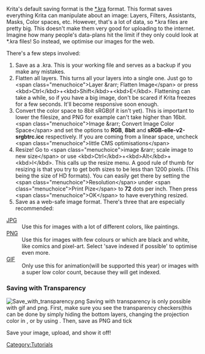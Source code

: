 Krita's default saving format is the [[Special:MyLanguage/*.kra|*.kra]] format. This format saves everything Krita can manipulate about an image: Layers, Filters, Assistants, Masks, Color spaces, etc. However, that's a lot of data, so *.kra files are pretty big. This doesn't make them very good for uploading to the internet. Imagine how many people's data-plans hit the limit if they only could look at *.kra files! So instead, we optimise our images for the web.

There's a few steps involved:

# Save as a .kra. This is your working file and serves as a backup if you make any mistakes.
# Flatten all layers. This turns all your layers into a single one. Just go to &lt;span class="menuchoice">Layer &amp;rarr; Flatten Image&lt;/span> or press &lt;kbd>Ctrl&lt;/kbd>+&lt;kbd>Shift&lt;/kbd>+&lt;kbd>E&lt;/kbd>. Flattening can take a while, so if you have a big image, don't be scared if Krita freezes for a few seconds. It'll become responsive soon enough.
# Convert the color space to 8bit sRGB(if it isn't yet). This is important to lower the filesize, and PNG for example can't take higher than 16bit. &lt;span class="menuchoice">Image &amp;rarr; Convert Image Color Space&lt;/span> and set the options to '''RGB''', '''8bit''' and '''sRGB-elle-v2-srgbtrc.icc''' respectively. If you are coming from a linear space, uncheck &lt;span class="menuchoice">little CMS optimisations&lt;/span>
# Resize! Go to &lt;span class="menuchoice">image &amp;rarr; scale image to new size&lt;/span> or use &lt;kbd>Ctrl&lt;/kbd>+&lt;kbd>Alt&lt;/kbd>+&lt;kbd>I&lt;/kbd>. This calls up the resize menu. A good rule of thumb for resizing is that you try to get both sizes to be less than 1200 pixels. (This being the size of HD formats). You can easily get there by setting the &lt;span class="menuchoice">Resolution&lt;/span> under &lt;span class="menuchoice">Print Pize&lt;/span> to '''72''' dots per inch. Then press &lt;span class="menuchoice">OK&lt;/span> to have everything resized.
# Save as a web-safe image format. There's three that are especially recommended:

; [[Special:MyLanguage/*.jpg|JPG]]
: Use this for images with a lot of different colors, like paintings.
; [[Special:MyLanguage/*.png|PNG]]
: Use this for images with few colours or which are black and white, like comics and pixel-art. Select 'save indexed if possible' to optimise even more.
; [[Special:MyLanguage/*.gif|GIF]]
: Only use this for animation(will be supported this year) or images with a super low color count, because they will get indexed.

=== Saving with Transparency ===

[[File:Save with transparency.png|center]]
Saving with transparency is only possible with gif and png. First, make sure you see the transparency checkers(this can be done by simply hiding the bottom layers, changing the projection color in {{MenuChoice|Image &amp;rarr; Image Background Color and Transparency}}, or by using {{MenuChoice|Filters &amp;rarr; Color &amp;rarr; Color to Alpha}}. Then, save as PNG and tick {{MenuChoice|Store Alpha Channel}}

Save your image, upload, and show it off!

[[Category:Tutorials]]
